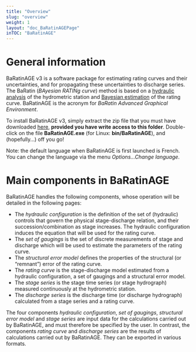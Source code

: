 ```yaml
---
title: "Overview"
slug: "overview"
weight: 1
layout: "doc_BaRatinAGEPage"
inTOC: "BaRatinAGE"
---
```


# General information

BaRatinAGE v3 is a software package for estimating rating curves and their uncertainties, and for propagating these uncertainties to discharge series. The BaRatin (*BAyesian RATINg curve*) method is based on a [hydraulic analysis](/en/doc/topics/hydraulic-analysis) of the hydrometric station and [Bayesian estimation](/en/doc/topics/bayesian) of the rating curve. BaRatinAGE is the acronym for *BaRatin Advanced Graphical Environment*.

To install BaRatinAGE v3, simply extract the zip file that you must have downloaded [here](https://github.com/BaRatin-tools/BaRatinAGE/releases), **provided you have write access to this folder**. Double-click on the file **BaRatinAGE.exe** (for Linux: **bin/BaRatinAGE**), and (hopefully...) off you go!

Note: the default language when BaRatinAGE is first launched is French. You can change the language via the menu *Options...Change language*.

# Main components in BaRatinAGE

BaRatinAGE handles the following components, whose operation will be detailed in the following pages:

* The *hydraulic configuration* is the definition of the set of (hydraulic) controls that govern the physical stage-discharge relation, and their succession/combination as stage increases. The hydraulic configuration induces the equation that will be used for the rating curve.
* The *set of gaugings* is the set of discrete measurements of stage and discharge which will be used to estimate the parameters of the rating curve.
* The *structural error model* defines the properties of the structural (or "remnant") error of the rating curve.
* The *rating curve* is the stage-discharge model estimated from a hydraulic configuration, a set of gaugings and a structural error model.
* The *stage series* is the stage time series (or stage hydrograph) measured continuously at the hydrometric station.
* The *discharge series* is the discharge time (or discharge hydrograph) calculated from a stage series and a rating curve.

The four components *hydraulic configuration*, *set of gaugings*, *structural error model* and *stage series* are input data for the calculations carried out by BaRatinAGE, and must therefore be specified by the user. In contrast, the components *rating curve* and *discharge series* are the results of calculations carried out by BaRatinAGE. They can be exported in various formats.

